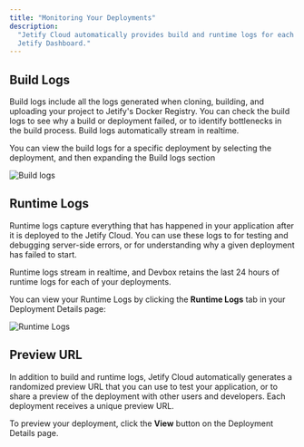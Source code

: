 ```yaml
---
title: "Monitoring Your Deployments"
description:
  "Jetify Cloud automatically provides build and runtime logs for each of your deployments in the
  Jetify Dashboard."
---
```


## Build Logs[​](#build-logs "Direct link to Build Logs")

Build logs include all the logs generated when cloning, building, and uploading your project to
Jetify's Docker Registry. You can check the build logs to see why a build or deployment failed, or
to identify bottlenecks in the build process. Build logs automatically stream in realtime.

You can view the build logs for a specific deployment by selecting the deployment, and then
expanding the Build logs section

![Build logs](/images/docs/cloud/deploys/monitoring_deploys/docs/assets/images/deploy-in-progress-a93eef4fa2c06b7e03a8a05726acc6af.png)

## Runtime Logs[​](#runtime-logs "Direct link to Runtime Logs")

Runtime logs capture everything that has happened in your application after it is deployed to the
Jetify Cloud. You can use these logs to for testing and debugging server-side errors, or for
understanding why a given deployment has failed to start.

Runtime logs stream in realtime, and Devbox retains the last 24 hours of runtime logs for each of
your deployments.

You can view your Runtime Logs by clicking the **Runtime Logs** tab in your Deployment Details page:

![Runtime Logs](/images/docs/cloud/deploys/monitoring_deploys/docs/assets/images/runtime-logs-983a71aca45444804d942ccf94496cd1.png)

## Preview URL[​](#preview-url "Direct link to Preview URL")

In addition to build and runtime logs, Jetify Cloud automatically generates a randomized preview URL
that you can use to test your application, or to share a preview of the deployment with other users
and developers. Each deployment receives a unique preview URL.

To preview your deployment, click the **View** button on the Deployment Details page.
